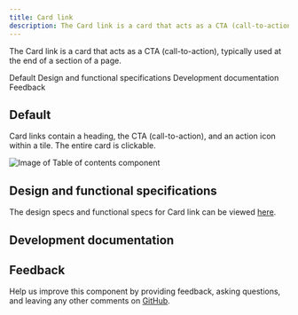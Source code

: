 ```yaml
---
title: Card link
description: The Card link is a card that acts as a CTA (call-to-action), typically used at the end of a section of a page.
---
```



<PageDescription>

The Card link is a card that acts as a CTA (call-to-action), typically used at the end of a section of a page.

</PageDescription>

<AnchorLinks>

<AnchorLink>Default</AnchorLink>
<AnchorLink>Design and functional specifications</AnchorLink>
<AnchorLink>Development documentation</AnchorLink>
<AnchorLink>Feedback</AnchorLink>

</AnchorLinks>

## Default
Card links contain a heading, the CTA (call-to-action), and an action icon within a tile. The entire card is clickable.

<Row>
<Column colMd={8} colLg={8}>

![Image of Table of contents component](../../images/component/card-link/card-link-default.jpg)

</Column>
</Row>


## Design and functional specifications

The design specs and functional specs for Card link can be viewed <a href="https://ibm.box.com/s/1u2m0fqdtrumog0ie2c4tfyyyn1clyj7" target="_blank">here</a>.

## Development documentation

<ComponentStatus name="Card Link" type="ui" />

## Feedback

Help us improve this component by providing feedback, asking questions, and leaving any other comments on <a href="https://github.com/carbon-design-system/ibm-dotcom-library" target="_blank">GitHub</a>.
